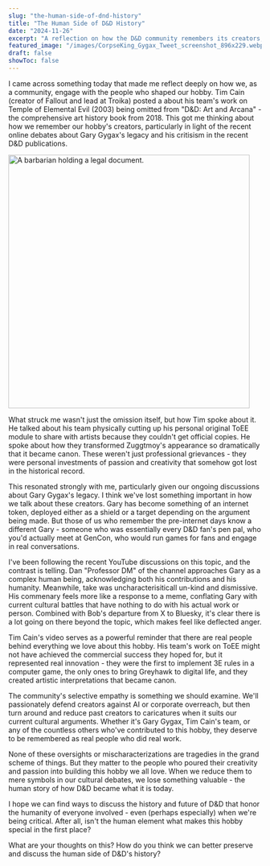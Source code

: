 ```yaml
---
slug: "the-human-side-of-dnd-history"
title: "The Human Side of D&D History"
date: "2024-11-26"
excerpt: "A reflection on how the D&D community remembers its creators, sparked by Tim Cains ToEE story and the ongoing discussions about Gary Gygaxs legacy."
featured_image: "/images/CorpseKing_Gygax_Tweet_screenshot_896x229.webp"
draft: false
showToc: false
---
```


I came across something today that made me reflect deeply on how we, as a community, engage with the people who shaped our hobby. Tim Cain (creator of Fallout and lead at Troika) posted a <YouTubeEmbed id="kYg6uz1Gqf4" title="heartfelt video" /> about his team's work on Temple of Elemental Evil (2003) being omitted from "D&D: Art and Arcana" - the comprehensive art history book from 2018. This got me thinking about how we remember our hobby's creators, particularly in light of the recent online debates about Gary Gygax's legacy and his critisism in the recent D&D publications.

<img src="/images/CorpseKing_Gygax_Tweet_screenshot_480x504.webp" alt="A barbarian holding a legal document." width="480" height="504" />

What struck me wasn't just the omission itself, but how Tim spoke about it. He talked about his team physically cutting up his personal original ToEE module to share with artists because they couldn't get official copies. He spoke about how they transformed Zuggtmoy's appearance so dramatically that it became canon. These weren't just professional grievances - they were personal investments of passion and creativity that somehow got lost in the historical record.

This resonated strongly with me, particularly given our ongoing discussions about Gary Gygax's legacy. I think we've lost something important in how we talk about these creators. Gary has become something of an internet token, deployed either as a shield or a target depending on the argument being made. But those of us who remember the pre-internet days know a different Gary - someone who was essentially every D&D fan's pen pal, who you'd actually meet at GenCon, who would run games for fans and engage in real conversations.

I've been following the recent YouTube discussions on this topic, and the contrast is telling. Dan "Professor DM" of the <YouTubeEmbed id="Esf22_cFQ4o" title="DungeonCraft" /> channel approaches Gary as a complex human being, acknowledging both his contributions and his humanity. Meanwhile, <YouTubeEmbed id="ATwHT-3YLzk" title="Bob World Builder's Video" /> take was uncharacterisiticall un-kind and dismissive.  His commenary feels more like a response to a meme, conflating Gary with current cultural battles that have nothing to do with his actual work or person. Combined with Bob's departure from X to Bluesky, it's clear there is a lot going on there beyond the topic, which makes feel like deflected anger.

Tim Cain's video serves as a powerful reminder that there are real people behind everything we love about this hobby. His team's work on ToEE might not have achieved the commercial success they hoped for, but it represented real innovation - they were the first to implement 3E rules in a computer game, the only ones to bring Greyhawk to digital life, and they created artistic interpretations that became canon.

The community's selective empathy is something we should examine. We'll passionately defend creators against AI or corporate overreach, but then turn around and reduce past creators to caricatures when it suits our current cultural arguments. Whether it's Gary Gygax, Tim Cain's team, or any of the countless others who've contributed to this hobby, they deserve to be remembered as real people who did real work.

None of these oversights or mischaracterizations are tragedies in the grand scheme of things. But they matter to the people who poured their creativity and passion into building this hobby we all love. When we reduce them to mere symbols in our cultural debates, we lose something valuable - the human story of how D&D became what it is today.

I hope we can find ways to discuss the history and future of D&D that honor the humanity of everyone involved - even (perhaps especially) when we're being critical. After all, isn't the human element what makes this hobby special in the first place?

What are your thoughts on this? How do you think we can better preserve and discuss the human side of D&D's history?